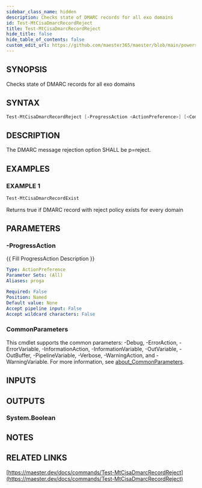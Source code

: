 ```yaml
---
sidebar_class_name: hidden
description: Checks state of DMARC records for all exo domains
id: Test-MtCisaDmarcRecordReject
title: Test-MtCisaDmarcRecordReject
hide_title: false
hide_table_of_contents: false
custom_edit_url: https://github.com/maester365/maester/blob/main/powershell/public/Test-MtCisaDmarcRecordReject.ps1
---
```


## SYNOPSIS

Checks state of DMARC records for all exo domains

## SYNTAX

```powershell
Test-MtCisaDmarcRecordReject [-ProgressAction <ActionPreference>] [<CommonParameters>]
```

## DESCRIPTION

The DMARC message rejection option SHALL be p=reject.

## EXAMPLES

### EXAMPLE 1

```powershell
Test-MtCisaDmarcRecordExist
```

Returns true if DMARC record with reject policy exists for every domain

## PARAMETERS

### -ProgressAction

\{\{ Fill ProgressAction Description \}\}

```yaml
Type: ActionPreference
Parameter Sets: (All)
Aliases: proga

Required: False
Position: Named
Default value: None
Accept pipeline input: False
Accept wildcard characters: False
```

### CommonParameters

This cmdlet supports the common parameters: -Debug, -ErrorAction, -ErrorVariable, -InformationAction, -InformationVariable, -OutVariable, -OutBuffer, -PipelineVariable, -Verbose, -WarningAction, and -WarningVariable. For more information, see [about_CommonParameters](http://go.microsoft.com/fwlink/?LinkID=113216).

## INPUTS

## OUTPUTS

### System.Boolean

## NOTES

## RELATED LINKS

[https://maester.dev/docs/commands/Test-MtCisaDmarcRecordReject](https://maester.dev/docs/commands/Test-MtCisaDmarcRecordReject)
